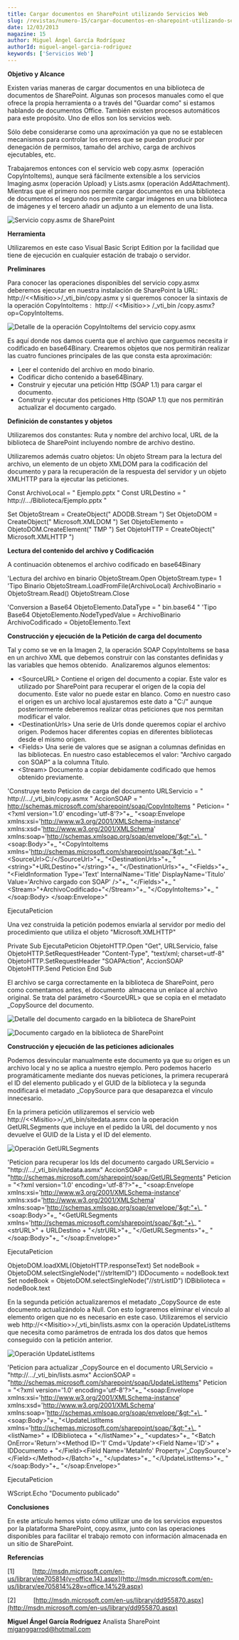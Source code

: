 ```yaml
---
title: Cargar documentos en SharePoint utilizando Servicios Web
slug: /revistas/numero-15/cargar-documentos-en-sharepoint-utilizando-servicios-web
date: 12/03/2013
magazine: 15
author: Miguel Ángel García Rodríguez
authorId: miguel-angel-garcia-rodriguez
keywords: ['Servicios Web']
---
```






**Objetivo y Alcance**

Existen varias maneras de cargar documentos en una biblioteca de documentos de SharePoint. Algunas son procesos manuales como el que ofrece la propia herramienta o a través del "Guardar como" si estamos hablando de documentos Office. También existen procesos automáticos para este propósito. Uno de ellos son los servicios web.

Sólo debe considerarse como una aproximación ya que no se establecen mecanismos para controlar los errores que se puedan producir por denegación de permisos, tamaño del archivo, carga de archivos ejecutables, etc.

Trabajaremos entonces con el servicio web copy.asmx  (operación CopyIntoItems), aunque será fácilmente extensible a los servicios Imaging.asmx (operación Upload) y Lists.asmx (operación AddAttachment). Mientras que el primero nos permite cargar documentos en una biblioteca de documentos el segundo nos permite cargar imágenes en una biblioteca de imágenes y el tercero añadir un adjunto a un elemento de una lista.

![Servicio copy.asmx de SharePoint](../../../images/numero15/cargar-documentos-sharepoint-utilizando-servicios-web/image2.png)



**Herramienta**

Utilizaremos en este caso Visual Basic Script Edition por la facilidad que tiene de ejecución en cualquier estación de trabajo o servidor.

**Preliminares**

Para conocer las operaciones disponibles del servicio copy.asmx deberemos ejecutar en nuestra instalación de SharePoint la URL:  http://&lt;&lt;Misitio&gt;&gt;/\_vti\_bin/copy.asmx y si queremos conocer la sintaxis de la operación CopyIntoItems :  http:// &lt;&lt;Misitio&gt;&gt; /\_vti\_bin /copy.asmx?op=CopyIntoItems.

![Detalle de la operación CopyIntoItems del servicio copy.asmx](../../../images/numero15/cargar-documentos-sharepoint-utilizando-servicios-web/image3.png)

Es aquí donde nos damos cuenta que el archivo que carguemos necesita ir codificado en base64Binary. Crearemos objetos que nos permitirán realizar las cuatro funciones principales de las que consta esta aproximación:

- Leer el contenido del archivo en modo binario.
- Codificar dicho contenido a base64Binary.
- Construir y ejecutar una petición Http (SOAP 1.1) para cargar el documento.
- Construir y ejecutar dos peticiones Http (SOAP 1.1) que nos permitirán actualizar el documento cargado.


**Definición de constantes y objetos**

Utilizaremos dos constantes: Ruta y nombre del archivo local, URL de la biblioteca de SharePoint incluyendo nombre de archivo destino.

Utilizaremos además cuatro objetos: Un objeto Stream para la lectura del archivo, un elemento de un objeto XMLDOM para la codificación del documento y para la recuperación de la respuesta del servidor y un objeto XMLHTTP para la ejecutar las peticiones.
 
Const  ArchivoLocal = " Ejemplo.pptx "
 Const  URLDestino = " http://.../Biblioteca/Ejemplo.pptx "

Set ObjetoStream = CreateObject(" ADODB.Stream ")
 Set ObjetoDOM = CreateObject(" Microsoft.XMLDOM ")
 Set ObjetoElemento = ObjetoDOM.CreateElement(" TMP ")
 Set ObjetoHTTP = CreateObject(" Microsoft.XMLHTTP ")

**Lectura del contenido del archivo y Codificación**

A continuación obtenemos el archivo codificado en base64Binary
 
'Lectura del archivo en binario
 ObjetoStream.Open
 ObjetoStream.type= 1 'Tipo Binario
 ObjetoStream.LoadFromFile(ArchivoLocal)
 ArchivoBinario = ObjetoStream.Read()
 ObjetoStream.Close

'Conversion a Base64
 ObjetoElemento.DataType = " bin.base64 " 'Tipo Base64
 ObjetoElemento.NodeTypedValue = ArchivoBinario
 ArchivoCodificado = ObjetoElemento.Text

**Construcción y ejecución de la Petición de carga del documento**

Tal y como se ve en la Imagen 2, la operación SOAP CopyIntoItems se basa en un archivo XML que debemos construir con las constantes definidas y las variables que hemos obtenido.  Analizaremos algunos elementos:

- &lt;SourceURL&gt; Contiene el origen del documento a copiar. Este valor es utilizado por SharePoint para recuperar el origen de la copia del documento. Este valor no puede estar en blanco. Como en nuestro caso el origen es un archivo local ajustaremos este dato a "C:/" aunque posteriormente deberemos realizar otras peticiones que nos permitan modificar el valor.
- &lt;DestinationUrls&gt; Una serie de Urls donde queremos copiar el archivo origen. Podemos hacer diferentes copias en diferentes bibliotecas desde el mismo origen.
- &lt;Fields&gt; Una serie de valores que se asignan a columnas definidas en las bibliotecas. En nuestro caso establecemos el valor: "Archivo cargado con SOAP" a la columna Título.
- &lt;Stream&gt; Documento a copiar debidamente codificado que hemos obtenido previamente.


'Construye texto Peticion de carga del documento
  URLServicio = " http://.../\_vti\_bin/copy.asmx "
 AccionSOAP = " http://schemas.microsoft.com/sharepoint/soap/CopyIntoItems "
 Peticion= "&lt;?xml version='1.0' encoding='utf-8'?&gt;"+\_
 "&lt;soap:Envelope xmlns:xsi='http://www.w3.org/2001/XMLSchema-instance' xmlns:xsd='http://www.w3.org/2001/XMLSchema' xmlns:soap='http://schemas.xmlsoap.org/soap/envelope/'&gt;"+\_
 "&lt;soap:Body&gt;"+\_
 "&lt;CopyIntoItems xmlns='http://schemas.microsoft.com/sharepoint/soap/'&gt;"+\_
 "&lt;SourceUrl&gt;C:/&lt;/SourceUrl&gt;"+\_
 "&lt;DestinationUrls&gt;"+\_
 "&lt;string&gt;"+URLDestino+"&lt;/string&gt;"+\_
 "&lt;/DestinationUrls&gt;"+\_
 "&lt;Fields&gt;"+\_
 "&lt;FieldInformation Type='Text' InternalName='Title' DisplayName='Titulo' Value='Archivo cargado con SOAP' /&gt;"+\_
 "&lt;/Fields&gt;"+\_
 "&lt;Stream&gt;"+ArchivoCodificado+"&lt;/Stream&gt;"+\_
 "&lt;/CopyIntoItems&gt;"+\_
 "&lt;/soap:Body&gt;
 &lt;/soap:Envelope&gt;"

EjecutaPeticion

Una vez construida la petición podemos enviarla al servidor por medio del procedimiento que utiliza el objeto "Microsoft.XMLHTTP"

Private Sub EjecutaPeticion
 ObjetoHTTP.Open "Get", URLServicio, false
 ObjetoHTTP.SetRequestHeader "Content-Type", "text/xml; charset=utf-8"
 ObjetoHTTP.SetRequestHeader "SOAPAction", AccionSOAP
 ObjetoHTTP.Send Peticion
 End Sub

El archivo se carga correctamente en la biblioteca de SharePoint, pero como comentamos antes, el documento  almacena un enlace al archivo original. Se trata del parámetro &lt;SourceURL&gt; que se copia en el metadato \_CopySource del documento.

![Detalle del documento cargado en la biblioteca de SharePoint](../../../images/numero15/cargar-documentos-sharepoint-utilizando-servicios-web/image4.png)

![Documento cargado en la biblioteca de SharePoint](../../../images/numero15/cargar-documentos-sharepoint-utilizando-servicios-web/image5.png)

**Construcción y ejecución de las peticiones adicionales**

Podemos desvincular manualmente este documento ya que su origen es un archivo local y no se aplica a nuestro ejemplo. Pero podemos hacerlo programáticamente mediante dos nuevas peticiones, la primera recuperará el ID del elemento publicado y el GUID de la biblioteca y la segunda modificará el metadato \_CopySource para que desaparezca el vínculo innecesario.

En la primera petición utilizaremos el servicio web http://&lt;&lt;Misitio&gt;&gt;/\_vti\_bin/sitedata.asmx con la operación GetURLSegments que incluye en el pedido la URL del documento y nos devuelve el GUID de la Lista y el ID del elemento.

![Operación GetURLSegments](../../../images/numero15/cargar-documentos-sharepoint-utilizando-servicios-web/image6.png)

'Peticion para recuperar los Ids del documento cargado
 URLServicio = "http://.../\_vti\_bin/sitedata.asmx"
 AccionSOAP = "http://schemas.microsoft.com/sharepoint/soap/GetURLSegments"
 Peticion = "&lt;?xml version='1.0' encoding='utf-8'?&gt;"+\_
 "&lt;soap:Envelope xmlns:xsi='http://www.w3.org/2001/XMLSchema-instance' xmlns:xsd='http://www.w3.org/2001/XMLSchema' xmlns:soap='http://schemas.xmlsoap.org/soap/envelope/'&gt;"+\_
 "&lt;soap:Body&gt;"+\_
 "&lt;GetURLSegments xmlns='http://schemas.microsoft.com/sharepoint/soap/'&gt;"+\_
 "&lt;strURL&gt;" + URLDestino + "&lt;/strURL&gt;"+\_
 "&lt;/GetURLSegments&gt;"+\_
 "&lt;/soap:Body&gt;"+\_
 "&lt;/soap:Envelope&gt;"
 
EjecutaPeticion

ObjetoDOM.loadXML(ObjetoHTTP.responseText)
 Set nodeBook = ObjetoDOM.selectSingleNode("//strItemID")
 IDDocumento = nodeBook.text
 Set nodeBook = ObjetoDOM.selectSingleNode("//strListID")
 IDBiblioteca = nodeBook.text

En la segunda petición actualizaremos el metadato \_CopySource de este documento actualizándolo a Null. Con esto lograremos eliminar el vínculo al elemento origen que no es necesario en este caso. Utilizaremos el servicio web http://&lt;&lt;Misitio&gt;&gt;/\_vti\_bin/lists.asmx con la operación UpdateListItems que necesita como parámetros de entrada los dos datos que hemos conseguido con la petición anterior.

![Operación UpdateListItems](../../../images/numero15/cargar-documentos-sharepoint-utilizando-servicios-web/image7.png)

'Peticion para actualizar \_CopySource en el documento
 URLServicio = "http://.../\_vti\_bin/lists.asmx"
 AccionSOAP = "http://schemas.microsoft.com/sharepoint/soap/UpdateListItems"
 Peticion = "&lt;?xml version='1.0' encoding='utf-8'?&gt;"+\_
 "&lt;soap:Envelope xmlns:xsi='http://www.w3.org/2001/XMLSchema-instance' xmlns:xsd='http://www.w3.org/2001/XMLSchema' xmlns:soap='http://schemas.xmlsoap.org/soap/envelope/'&gt;"+\_
 "&lt;soap:Body&gt;"+\_
 "&lt;UpdateListItems xmlns='http://schemas.microsoft.com/sharepoint/soap/'&gt;"+\_
 "&lt;listName&gt;" + IDBiblioteca + "&lt;/listName&gt;"+\_
 "&lt;updates&gt;"+\_
 "&lt;Batch OnError='Return'&gt;&lt;Method ID='1' Cmd='Update'&gt;&lt;Field Name='ID'&gt;" + IDDocumento + "&lt;/Field&gt;&lt;Field Name='MetaInfo' Property='\_CopySource'&gt;&lt;/Field&gt;&lt;/Method&gt;&lt;/Batch&gt;"+\_
 "&lt;/updates&gt;"+\_
 "&lt;/UpdateListItems&gt;"+\_
 "&lt;/soap:Body&gt;"+\_
 "&lt;/soap:Envelope&gt;"

EjecutaPeticion

WScript.Echo "Documento publicado"

**Conclusiones**

En este artículo hemos visto cómo utilizar uno de los servicios expuestos por la plataforma SharePoint, copy.asmx, junto con las operaciones disponibles para facilitar el trabajo remoto con información almacenada en un sitio de SharePoint.

**Referencias**

[1]          [http://msdn.microsoft.com/en-us/library/ee705814(v=office.14).aspx](http://msdn.microsoft.com/en-us/library/ee705814%28v=office.14%29.aspx)

[2]          [http://msdn.microsoft.com/en-us/library/dd955870.aspx](http://msdn.microsoft.com/en-us/library/dd955870.aspx)



**Miguel Ángel García Rodríguez**
 Analista SharePoint
 [miganggarrod@hotmail.com](mailto:miganggarrod@hotmail.com)

 
 
